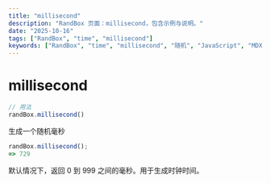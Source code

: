 ```yaml
---
title: "millisecond"
description: "RandBox 页面：millisecond，包含示例与说明。"
date: "2025-10-16"
tags: ["RandBox", "time", "millisecond"]
keywords: ["RandBox", "time", "millisecond", "随机", "JavaScript", "MDX"]
---
```


# millisecond

```js
// 用法
randBox.millisecond()
```

生成一个随机毫秒

```js
randBox.millisecond();
=> 729
```

默认情况下，返回 0 到 999 之间的毫秒。用于生成时钟时间。
